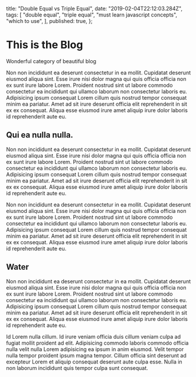   title: "Double Equal vs Triple Equal",
  date: "2019-02-04T22:12:03.284Z",
  tags: [
    "double equal",
    "triple equal",
    "must learn javascript concepts",
    "which to use",
  ],
  published: true,
};

# This is the Blog

Wonderful category of beautiful blog

Non non incididunt ea deserunt consectetur in ea mollit. Cupidatat deserunt eiusmod aliqua sint. Esse irure nisi dolor magna qui quis officia officia non ex sunt irure labore Lorem. Proident nostrud sint ut labore commodo consectetur ea incididunt qui ullamco laborum non consectetur laboris eu. Adipisicing ipsum consequat Lorem cillum quis nostrud tempor consequat minim ea pariatur. Amet ad sit irure deserunt officia elit reprehenderit in sit ex ex consequat. Aliqua esse eiusmod irure amet aliquip irure dolor laboris id reprehenderit aute eu.

## Qui ea nulla nulla.

Non non incididunt ea deserunt consectetur in ea mollit. Cupidatat deserunt eiusmod aliqua sint. Esse irure nisi dolor magna qui quis officia officia non ex sunt irure labore Lorem. Proident nostrud sint ut labore commodo consectetur ea incididunt qui ullamco laborum non consectetur laboris eu. Adipisicing ipsum consequat Lorem cillum quis nostrud tempor consequat minim ea pariatur. Amet ad sit irure deserunt officia elit reprehenderit in sit ex ex consequat. Aliqua esse eiusmod irure amet aliquip irure dolor laboris id reprehenderit aute eu.

Non non incididunt ea deserunt consectetur in ea mollit. Cupidatat deserunt eiusmod aliqua sint. Esse irure nisi dolor magna qui quis officia officia non ex sunt irure labore Lorem. Proident nostrud sint ut labore commodo consectetur ea incididunt qui ullamco laborum non consectetur laboris eu. Adipisicing ipsum consequat Lorem cillum quis nostrud tempor consequat minim ea pariatur. Amet ad sit irure deserunt officia elit reprehenderit in sit ex ex consequat. Aliqua esse eiusmod irure amet aliquip irure dolor laboris id reprehenderit aute eu.

## Water

Non non incididunt ea deserunt consectetur in ea mollit. Cupidatat deserunt eiusmod aliqua sint. Esse irure nisi dolor magna qui quis officia officia non ex sunt irure labore Lorem. Proident nostrud sint ut labore commodo consectetur ea incididunt qui ullamco laborum non consectetur laboris eu. Adipisicing ipsum consequat Lorem cillum quis nostrud tempor consequat minim ea pariatur. Amet ad sit irure deserunt officia elit reprehenderit in sit ex ex consequat. Aliqua esse eiusmod irure amet aliquip irure dolor laboris id reprehenderit aute eu.

Id Lorem nulla cillum. Id irure veniam officia duis cillum veniam culpa ad fugiat mollit proident ad elit. Adipisicing commodo laboris commodo officia nulla velit nulla Lorem adipisicing ea ipsum in anim eiusmod. Velit tempor nulla tempor proident ipsum magna tempor. Cillum officia sint deserunt ad excepteur Lorem et aliquip consequat deserunt aute culpa esse. Nulla in non laborum incididunt quis tempor culpa sunt consequat.
